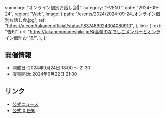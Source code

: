   summary: "オンライン個別お話し会📢",
  category: "EVENT",
  date: "2024-09-24",
  region: "Web",
  image: {
    path: "/events/2024/2024-09-24_オンライン個別お話し会.jpg",
    ref: "https://x.com/takanenofficial/status/1837469924304080910",
  },
  link: {
    text: "告知",
    url: "https://takanenonadeshiko.jp/✿高嶺のなでしこメンバーとオンライン個別お-19/",
  },
};

## 開催情報

- 開催日: 2024年9月24日 18:00 〜 21:30
- 販売開始: 2024年9月22日 21:00

## リンク

- [公式ニュース]("https://takanenonadeshiko.jp/✿高嶺のなでしこメンバーとオンライン個別お-19/")
- [公式 X 告知](https://x.com/takanenofficial/status/1837469924304080910)

